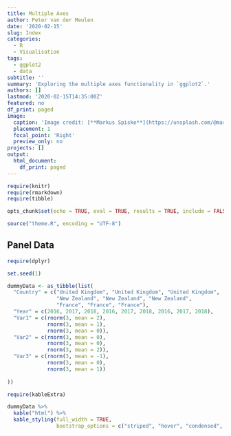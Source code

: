 ```yaml
---
title: Multiple Axes
author: Peter van der Meulen
date: '2020-02-15'
slug: Index
categories:
  - R
  - Visualisation
tags:
  - ggplot2
  - data
subtitle: ''
summary: 'Exploring the multiple axes functionality in `ggplot2`.'
authors: []
lastmod: '2020-02-15T14:35:00Z'
featured: no
df_print: paged
image:
  caption: 'Image credit: [**Markus Spiske**](https://unsplash.com/@markusspiske)'
  placement: 1
  focal_point: 'Right'
  preview_only: no
projects: []
output:
  html_document:
    df_print: paged
---
```


```r
require(knitr)
require(rmarkdown)
require(tibble)

opts_chunk$set(echo = TRUE, eval = TRUE, results = TRUE, include = FALSE, warning = FALSE, message = FALSE, fig.width = 10, fig.height = 8, out.width = "100%")

source("theme.R", encoding = "UTF-8")
```

## Panel Data


```r
require(dplyr)

set.seed(1)

dummyData <- as_tibble(list(
  "Country" = c("United Kingdom", "United Kingdom", "United Kingdom", 
                "New Zealand", "New Zealand", "New Zealand", 
                "France", "France", "France"),
  "Year" = c(2016, 2017, 2018, 2016, 2017, 2018, 2016, 2017, 2018),
  "Var1" = c(rnorm(3, mean = 2),
             rnorm(3, mean = 1),
             rnorm(3, mean = 0)),
  "Var2" = c(rnorm(3, mean = 0),
             rnorm(3, mean = 0),
             rnorm(3, mean = 2)),
  "Var3" = c(rnorm(3, mean = -1),
             rnorm(3, mean = 0),
             rnorm(3, mean = 1))
  
))
```

```r
require(kableExtra)

dummyData %>%
  kable("html") %>%
  kable_styling(full_width = TRUE,
                bootstrap_options = c("striped", "hover", "condensed", "responsive"))
```